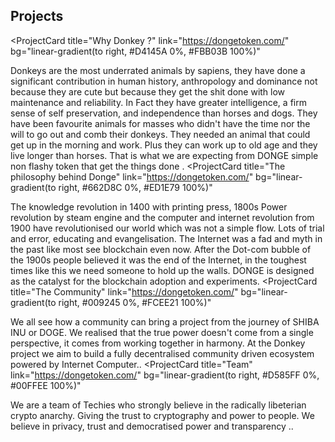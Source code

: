 ## Projects

<ProjectCard
  title="Why Donkey ?"
  link="https://dongetoken.com/"
  bg="linear-gradient(to right, #D4145A 0%, #FBB03B 100%)"
>
  Donkeys are the most underrated animals by sapiens, they have done a significant contribution in human history, anthropology and dominance not because they are cute but because they get the shit done with low maintenance and  reliability. In Fact  they have greater intelligence, a firm sense of self preservation, and independence than horses and dogs. They have been favourite animals for masses who didn't have the time nor the will to go out and comb their donkeys. They needed an animal that could get up in the morning and work. Plus they can work up to old age and they live longer than horses. 
That is what we are expecting from DONGE simple non flashy token that get the things done
.
</ProjectCard>
<ProjectCard
  title="The philosophy behind Donge"
  link="https://dongetoken.com/"
  bg="linear-gradient(to right, #662D8C 0%, #ED1E79 100%)"
>
  The knowledge revolution in 1400 with printing press, 1800s Power revolution by steam engine and the computer and internet revolution from 1900 have revolutionised our world which was not a simple flow. Lots of trial and error, educating and evangelisation. The Internet was a fad and myth in the past like most see blockchain even now. After the Dot-com bubble of the 1900s people believed it was the end of the Internet, in the toughest times like this we need someone to hold up the walls. DONGE is designed as the catalyst for the blockchain adoption and experiments.
</ProjectCard>
<ProjectCard
  title="The Community"
  link="https://dongetoken.com/"
  bg="linear-gradient(to right, #009245 0%, #FCEE21 100%)"
>
  We all see how a community can bring a project from the journey of SHIBA INU or DOGE. We realised that the true power doesn't come from a single perspective, it comes from working together in harmony. At the Donkey project we aim to build a fully decentralised community driven ecosystem powered by Internet Computer..
</ProjectCard>
<ProjectCard
  title="Team"
  link="https://dongetoken.com/"
  bg="linear-gradient(to right, #D585FF 0%, #00FFEE 100%)"
>
  We are a team of Techies who strongly believe in the radically libeterian crypto anarchy. Giving the trust to cryptography and power to people. We believe in privacy, trust and democratised power and transparency ..
</ProjectCard>
